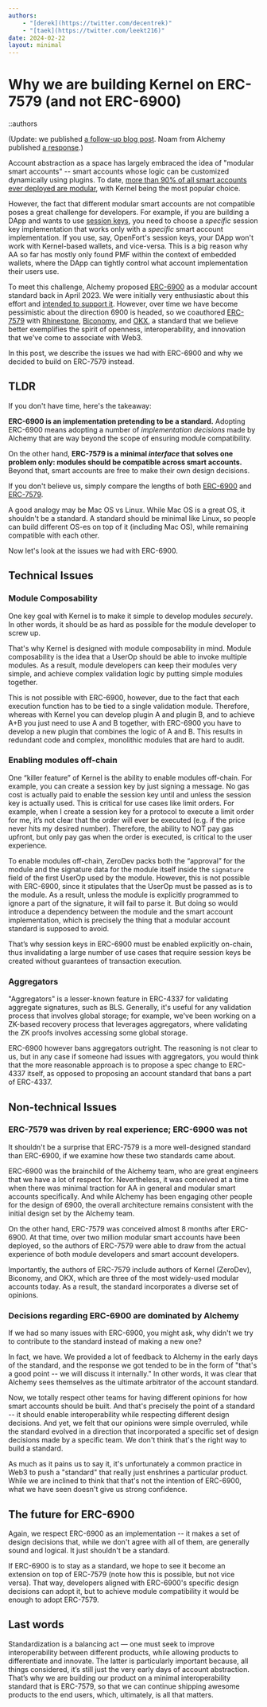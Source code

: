 ```yaml
---
authors:
    - "[derek](https://twitter.com/decentrek)"
    - "[taek](https://twitter.com/leekt216)"
date: 2024-02-22
layout: minimal
---
```


# Why we are building Kernel on ERC-7579 (and not ERC-6900)

::authors

(Update: we published [a follow-up blog post](https://docs.zerodev.app/blog/who-when-what). Noam from Alchemy published [a response](https://mirror.xyz/probablynoam.eth/ZM8k-YoVbC-ih13zPMPZ5q4iZ7wEHuWEcRbQNrRiURU).)

Account abstraction as a space has largely embraced the idea of "modular smart accounts" -- smart accounts whose logic can be customized dynamically using plugins.  To date, [more than 90% of all smart accounts ever deployed are modular](https://www.bundlebear.com/factories/all), with Kernel being the most popular choice.

However, the fact that different modular smart accounts are not compatible poses a great challenge for developers.  For example, if you are building a DApp and wants to use [session keys](https://docs.zerodev.app/blog/session-keys-are-the-jwts-of-web3), you need to choose a *specific* session key implementation that works only with a *specific* smart account implementation.  If you use, say, OpenFort's session keys, your DApp won't work with Kernel-based wallets, and vice-versa.  This is a big reason why AA so far has mostly only found PMF within the context of embedded wallets, where the DApp can tightly control what account implementation their users use.

To meet this challenge, Alchemy proposed [ERC-6900](https://eips.ethereum.org/EIPS/eip-6900) as a modular account standard back in April 2023.  We were initially very enthusiastic about this effort and [intended to support it](https://twitter.com/zerodev_app/status/1650936175396552704).  However, over time we have become pessimistic about the direction 6900 is headed, so we coauthored [ERC-7579](https://eips.ethereum.org/EIPS/eip-7579) with [Rhinestone](https://twitter.com/rhinestonewtf), [Biconomy](https://twitter.com/biconomy), and [OKX](https://twitter.com/okx), a standard that we believe better exemplifies the spirit of openness, interoperability, and innovation that we've come to associate with Web3.

In this post, we describe the issues we had with ERC-6900 and why we decided to build on ERC-7579 instead.

## TLDR

If you don't have time, here's the takeaway:

**ERC-6900 is an implementation pretending to be a standard.**  Adopting ERC-6900 means adopting a number of *implementation decisions* made by Alchemy that are way beyond the scope of ensuring module compatibility.

On the other hand, **ERC-7579 is a minimal *interface* that solves one problem only: modules should be compatible across smart accounts.**  Beyond that, smart accounts are free to make their own design decisions.

If you don't believe us, simply compare the lengths of both [ERC-6900](https://eips.ethereum.org/EIPS/eip-6900) and [ERC-7579](https://eips.ethereum.org/EIPS/eip-7579).

A good analogy may be Mac OS vs Linux.  While Mac OS is a great OS, it shouldn't be a standard.  A standard should be minimal like Linux, so people can build different OS-es on top of it (including Mac OS), while remaining compatible with each other.

Now let's look at the issues we had with ERC-6900.

## Technical Issues

### Module Composability

One key goal with Kernel is to make it simple to develop modules *securely*.  In other words, it should be as hard as possible for the module developer to screw up.

That's why Kernel is designed with module composability in mind.  Module composability is the idea that a UserOp should be able to invoke multiple modules.  As a result, module developers can keep their modules very simple, and achieve complex validation logic by putting simple modules together.

This is not possible with ERC-6900, however, due to the fact that each execution function has to be tied to a single validation module.  Therefore, whereas with Kernel you can develop plugin A and plugin B, and to achieve A+B you just need to use A and B together, with ERC-6900 you have to develop a new plugin that combines the logic of A and B.  This results in redundant code and complex, monolithic modules that are hard to audit.

### Enabling modules off-chain

One “killer feature” of Kernel is the ability to enable modules off-chain.  For example, you can create a session key by just signing a message.  No gas cost is actually paid to enable the session key until and unless the session key is actually used.  This is critical for use cases like limit orders.  For example, when I create a session key for a protocol to execute a limit order for me, it’s not clear that the order will ever be executed (e.g. if the price never hits my desired number).  Therefore, the ability to NOT pay gas upfront, but only pay gas when the order is executed, is critical to the user experience.

To enable modules off-chain, ZeroDev packs both the “approval” for the module and the signature data for the module itself inside the `signature` field of the first UserOp used by the module.  However, this is not possible with ERC-6900, since it stipulates that the UserOp must be passed as is to the module.  As a result, unless the module is explicitly programmed to ignore a part of the signature, it will fail to parse it.  But doing so would introduce a dependency between the module and the smart account implementation, which is precisely the thing that a modular account standard is supposed to avoid.

That’s why session keys in ERC-6900 must be enabled explicitly on-chain, thus invalidating a large number of use cases that require session keys be created without guarantees of transaction execution.

### Aggregators

"Aggregators" is a lesser-known feature in ERC-4337 for validating aggregate signatures, such as BLS.  Generally, it's useful for any validation process that involves global storage; for example, we've been working on a ZK-based recovery process that leverages aggregators, where validating the ZK proofs involves accessing some global storage.

ERC-6900 however bans aggregators outright.  The reasoning is not clear to us, but in any case if someone had issues with aggregators, you would think that the more reasonable approach is to propose a spec change to ERC-4337 itself, as opposed to proposing an account standard that bans a part of ERC-4337.

## Non-technical Issues

### ERC-7579 was driven by real experience; ERC-6900 was not

It shouldn't be a surprise that ERC-7579 is a more well-designed standard than ERC-6900, if we examine how these two standards came about.

ERC-6900 was the brainchild of the Alchemy team, who are great engineers that we have a lot of respect for.  Nevertheless, it was conceived at a time when there was minimal traction for AA in general and modular smart accounts specifically.  And while Alchemy has been engaging other people for the design of 6900, the overall architecture remains consistent with the initial design set by the Alchemy team.

On the other hand, ERC-7579 was conceived almost 8 months after ERC-6900.  At that time, over two million modular smart accounts have been deployed, so the authors of ERC-7579 were able to draw from the actual experience of both module developers and smart account developers.

Importantly, the authors of ERC-7579 include authors of Kernel (ZeroDev), Biconomy, and OKX, which are three of the most widely-used modular accounts today.  As a result, the standard incorporates a diverse set of opinions.

### Decisions regarding ERC-6900 are dominated by Alchemy

If we had so many issues with ERC-6900, you might ask, why didn't we try to contribute to the standard instead of making a new one?

In fact, we have.  We provided a lot of feedback to Alchemy in the early days of the standard, and the response we got tended to be in the form of "that's a good point -- we will discuss it internally."  In other words, it was clear that Alchemy sees themselves as the ultimate arbitrator of the account standard.

Now, we totally respect other teams for having different opinions for how smart accounts should be built.  And that's precisely the point of a standard -- it should enable interoperability while respecting different design decisions.  And yet, we felt that our opinions were simple overruled, while the standard evolved in a direction that incorporated a specific set of design decisions made by a specific team.  We don't think that's the right way to build a standard.

As much as it pains us to say it, it's unfortunately a common practice in Web3 to push a "standard" that really just enshrines a particular product.  While we are inclined to think that that's not the intention of ERC-6900, what we have seen doesn't give us strong confidence.

## The future for ERC-6900

Again, we respect ERC-6900 as an implementation -- it makes a set of design decisions that, while we don't agree with all of them, are generally sound and logical.  It just shouldn't be a standard.

If ERC-6900 is to stay as a standard, we hope to see it become an extension on top of ERC-7579 (note how this is possible, but not vice versa).  That way, developers aligned with ERC-6900's specific design decisions can adopt it, but to achieve module compatibility it would be enough to adopt ERC-7579.

## Last words

Standardization is a balancing act — one must seek to improve interoperability between different products, while allowing products to differentiate and innovate.  The latter is particularly important because, all things considered, it’s still just the very early days of account abstraction.  That’s why we are building our product on a minimal interoperability standard that is ERC-7579, so that we can continue shipping awesome products to the end users, which, ultimately, is all that matters.
